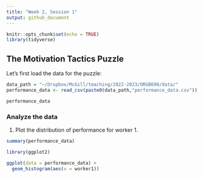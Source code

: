 ```yaml
---
title: "Week 2, Session 1"
output: github_document
---
```


```r
knitr::opts_chunk$set(echo = TRUE)
library(tidyverse)
```

## The Motivation Tactics Puzzle

Let's first load the data for the puzzle:

```r
data_path = "~/Dropbox/McGill/teaching/2022-2023/ORGB690/data/"
performance_data <- read_csv(paste0(data_path,"performance_data.csv"))

performance_data
```

### Analyze the data

1. Plot the distribution of performance for worker 1.

```r
summary(performance_data)

library(ggplot2)

ggplot(data = performance_data) +
  geom_histogram(aes(x = worker1))
  
```


